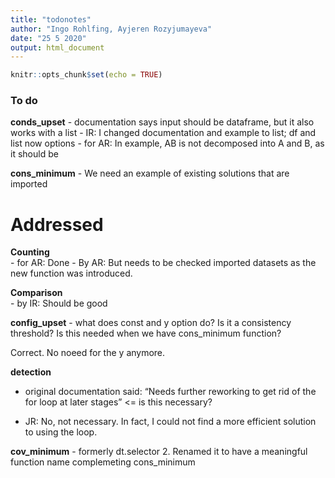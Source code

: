 ```yaml
---
title: "todonotes"
author: "Ingo Rohlfing, Ayjeren Rozyjumayeva"
date: "25 5 2020"
output: html_document
---
```


```r
knitr::opts_chunk$set(echo = TRUE)
```

### To do




**conds_upset**
- documentation says input should be dataframe, but it also works with a list
- IR: I changed documentation and example to list; df and list now options
- for AR: In example, AB is not decomposed into A and B, as it should be

**cons_minimum**
- We need an example of existing solutions that are imported


# Addressed

**Counting**  
- for AR: Done
- By AR: But needs to be checked imported datasets as the new function was introduced.

**Comparison**  
- by IR: Should be good

**config_upset**
- what does const and y option do? Is it a consistency threshold? Is this needed when we have cons_minimum function?

Correct. No noeed for the y anymore. 

**detection**

- original documentation said: "Needs further reworking to get rid of the for loop at later stages" <= is this necessary?

- JR: No, not necessary. In fact, I could not find a more efficient solution to using the loop. 
 
**cov_minimum**
- formerly dt.selector 2. Renamed it to have a meaningful function name
complemeting cons_minimum
